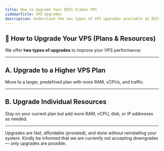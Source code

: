 ```yaml
---
title: How to Upgrade Your EDIS Global VPS
sidebarTitle: VPS Upgrades
description: Understand the two types of VPS upgrades available at EDIS Global — plan upgrades and custom resource upgrades. Choose the best option for your needs.
---
```



## 🔼 How to Upgrade Your VPS (Plans & Resources)

We offer **two types of upgrades** to improve your VPS performance:

---

## A. Upgrade to a Higher VPS Plan
Move to a larger, predefined plan with more RAM, vCPUs, and traffic.

<CtaButton label="Learn how to upgrade your VPS plan" link="../upgrades-downgrades/upgrade-plan" />

---

## B. Upgrade Individual Resources
Stay on your current plan but add more RAM, vCPU, disk, or IP addresses as needed.

<CtaButton label="Learn how to upgrade resources" link="../upgrades-downgrades/upgrade-resources" />

---

Upgrades are fast, affordable (prorated), and done without reinstalling your system.
Kindly be informed that we are currently not accepting downgrades — only upgrades are possible.

